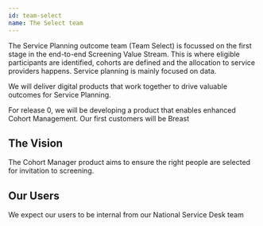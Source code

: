 ```yaml
---
id: team-select
name: The Select team
---
```


The Service Planning outcome team (Team Select) is focussed on the first stage in the end-to-end Screening Value Stream. This is where eligible participants are identified, cohorts are defined and the allocation to service providers happens. Service planning is mainly focused on data.

We will deliver digital products that work together to drive valuable outcomes for Service Planning.

For release 0, we will be developing a product that enables enhanced Cohort Management. Our first customers will be Breast

## The Vision
The Cohort Manager product aims to ensure the right people are selected for invitation to screening.

## Our Users

We expect our users to be internal from our National Service Desk team

